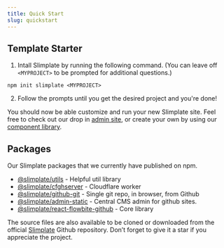 ```yaml
---
title: Quick Start
slug: quickstart
---
```


## Template Starter


1. Intall Slimplate by running the following command. (You can leave off `<MYPROJECT>` to be prompted for additional questions.)

```
npm init slimplate <MYPROJECT>
```

2. Follow the prompts until you get the desired project and you're done! 

You should now be able customize and run your new Slimplate site. Feel free to check out our drop in [admin site](/admin-static), or create your own by using our [component library](/react-flowbite-github). 

## Packages

Our Slimplate packages that we currently have published on npm.

* [@slimplate/utils](/utils) - Helpful util library
* [@slimplate/cfghserver](/cfghserver) - Cloudflare worker
* [@slimplate/github-git](/github-git) - Single git repo, in browser, from Github
* [@slimplate/admin-static](/admin-static) - Central CMS admin for github sites.
* [@slimplate/react-flowbite-github](/react-flowbite-github) - Core library

The source files are also available to be cloned or downloaded from the official [Slimplate](https://github.com/slimplate) Github repository. Don’t forget to give it a star if you appreciate the project.
